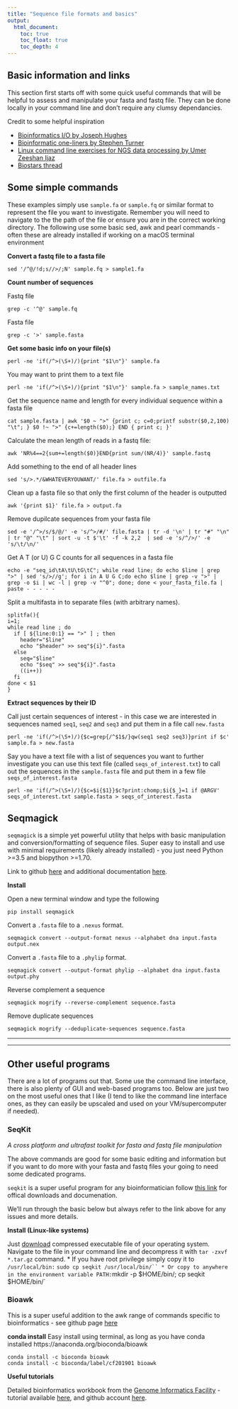 ```yaml
---
title: "Sequence file formats and basics"
output:
  html_document:
    toc: true
    toc_float: true
    toc_depth: 4
---
```





## Basic information and links
This section first starts off with some quick useful commands that will be helpful to assess and manipulate your fasta and fastq file. They can be done locally in your command line and don't require any clumsy dependancies.

<i class="fas fa-link"></i> Credit to some helpful inspiration

* [Bioinformatics I/O by Joseph Hughes](http://bioinformatics.cvr.ac.uk/blog/short-command-lines-for-manipulation-fastq-and-fasta-sequence-files/)
* [Bioinformatic one-liners by Stephen Turner](https://github.com/stephenturner/oneliners#basic-awk--sed)
* [Linux command line exercises for NGS data processing by Umer Zeeshan Ijaz](http://userweb.eng.gla.ac.uk/umer.ijaz/bioinformatics/linux.html)
* [Biostars thread](https://www.biostars.org/p/17680/)

## Some simple commands

These examples simply use `sample.fa` or `sample.fq` or similar format to represent the file you want to investigate. Remember you will need to navigate to the the path of the file or ensure you are in the correct working directory.
The following use some basic sed, awk and pearl commands - often these are already installed if working on a macOS terminal environment

**Convert a fastq file to a fasta file**

```console
sed '/^@/!d;s//>/;N' sample.fq > sample1.fa
```

**Count number of sequences**

Fastq file
```console
grep -c '^@' sample.fq
```

 Fasta file
```console
grep -c '>' sample.fasta
```

**Get some basic info on your file(s)**
```console
perl -ne 'if(/^>(\S+)/){print "$1\n"}' sample.fa
```

You may want to print them to a text file
```console
perl -ne 'if(/^>(\S+)/){print "$1\n"}' sample.fa > sample_names.txt
```

Get the sequence name and length for every individual sequence within a fasta file
```console
cat sample.fasta | awk '$0 ~ ">" {print c; c=0;printf substr($0,2,100) "\t"; } $0 !~ ">" {c+=length($0);} END { print c; }'
```

Calculate the mean length of reads in a fastq file:
```console
awk 'NR%4==2{sum+=length($0)}END{print sum/(NR/4)}' sample.fastq
```

Add something to the end of all header lines
```console
sed 's/>.*/&WHATEVERYOUWANT/' file.fa > outfile.fa
```

Clean up a fasta file so that only the first column of the header is outputted
```console
awk '{print $1}' file.fa > output.fa
```

Remove dupilcate sequences from your fasta file
```console
sed -e '/^>/s/$/@/' -e 's/^>/#/' file.fasta | tr -d '\n' | tr "#" "\n" | tr "@" "\t" | sort -u -t $'\t' -f -k 2,2  | sed -e 's/^/>/' -e 's/\t/\n/'
```

Get A T (or U) G C counts for all sequences in a fasta file
```console
echo -e "seq_id\tA\tU\tG\tC"; while read line; do echo $line | grep ">" | sed 's/>//g'; for i in A U G C;do echo $line | grep -v ">" | grep -o $i | wc -l | grep -v "^0"; done; done < your_fasta_file.fa | paste - - - - -
```

Split a multifasta in to separate files (with arbitrary names).
```console
splitfa(){
i=1;
while read line ; do
  if [ ${line:0:1} == ">" ] ; then
    header="$line"
    echo "$header" >> seq"${i}".fasta
  else
    seq="$line"
    echo "$seq" >> seq"${i}".fasta
    ((i++))
  fi
done < $1
}
```

**Extract sequences by their ID**

Call just certain sequences of interest - in this case we are interested in sequences named `seq1`, `seq2` and `seq3` and put them in a file call `new.fasta`
```console
perl -ne 'if(/^>(\S+)/){$c=grep{/^$1$/}qw(seq1 seq2 seq3)}print if $c' sample.fa > new.fasta
```
Say you have a text file with a list of sequences you want to further investigate you can use this text file (called `seqs_of_interest.txt`) to call out the sequences in the `sample.fasta` file and put them in a few file `seqs_of_interest.fasta`

```console
perl -ne 'if(/^>(\S+)/){$c=$i{$1}}$c?print:chomp;$i{$_}=1 if @ARGV' seqs_of_interest.txt sample.fasta > seqs_of_interest.fasta
```

## Seqmagick

`seqmagick` is a simple yet powerful utility that helps with basic manipulation and conversion/formatting of sequence files.
Super easy to install and use with minimal requirements (likely already installed) - you just need Python >=3.5 and biopython >=1.70.

Link to github [here](https://github.com/fhcrc/seqmagick) and additional documentation [here](https://seqmagick.readthedocs.io/en/latest/).


**Install**

Open a new terminal window and type the following
```
pip install seqmagick
```

Convert a `.fasta` file to a `.nexus` format.

```
seqmagick convert --output-format nexus --alphabet dna input.fasta output.nex
```

Convert a `.fasta` file to a `.phylip` format.

```
seqmagick convert --output-format phylip --alphabet dna input.fasta output.phy
```
Reverse complement a sequence
```
seqmagick mogrify --reverse-complement sequence.fasta
```

Remove duplicate sequences
```
seqmagick mogrify --deduplicate-sequences sequence.fasta
```


***
***
## Other useful programs

There are a lot of programs out that. Some use the command line interface, there is also plenty of GUI and web-based programs too.
Below are just two on the most useful ones that I like (I tend to like the command line interface ones, as they can easily be upscaled and used on your VM/supercomputer if needed).

### SeqKit 
*A cross platform and ultrafast toolkit for fasta and fastq file manipulation*

The above commands are good for some basic editing and information but if you want to do more with your fasta and fastq files your going to need some dedicated programs.

`seqkit` is a super useful program for any bioinformatician follow [this link](https://github.com/shenwei356/seqkit) for offical downloads and documenation.

We'll run through the basic below but always refer to the link above for any issues and more details.

**Install (Linux-like systems)**

Just [download](https://github.com/shenwei356/seqkit/releases) compressed executable file of your operating system. Navigate to the file in your command line and decompress it with `tar -zxvf *.tar.gz` command.
* If you have root privilege simply copy it to `/usr/local/bin:`
    `sudo cp seqkit /usr/local/bin/``
* Or copy to anywhere in the environment variable PATH:
    `mkdir -p $HOME/bin/; cp seqkit $HOME/bin/`
    
### Bioawk

This is a super useful addition to the awk range of commands specific to bioinformatics - see github page [here](https://github.com/lh3/bioawk)

**conda install**
Easy install using terminal, as long as you have conda installed https://anaconda.org/bioconda/bioawk

```console
conda install -c bioconda bioawk
conda install -c bioconda/label/cf201901 bioawk
```

**Useful tutorials**

Detailed bioinformatics workbook from the [Genome Informatics Facility](https://gif.biotech.iastate.edu/) - tutorial available [here](https://isugenomics.github.io/bioinformatics-workbook/Appendix/bioawk-basics.html), and github account [here](https://github.com/ISUgenomics/bioinformatics-workbook).
